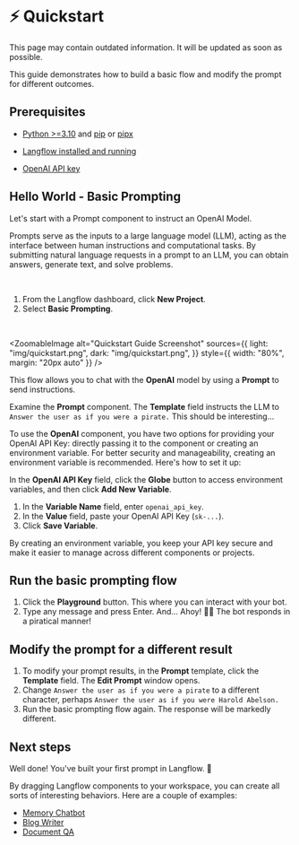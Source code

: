 
# ⚡️ Quickstart

<Admonition type="warning" title="warning">
This page may contain outdated information. It will be updated as soon as possible.
</Admonition>

This guide demonstrates how to build a basic flow and modify the prompt for different outcomes.

## Prerequisites

- [Python >=3.10](https://www.python.org/downloads/release/python-3100/) and [pip](https://pypi.org/project/pip/) or [pipx](https://pipx.pypa.io/stable/installation/)

- [Langflow installed and running](./install-langflow)

- [OpenAI API key](https://platform.openai.com)

## Hello World - Basic Prompting

Let's start with a Prompt component to instruct an OpenAI Model.

Prompts serve as the inputs to a large language model (LLM), acting as the interface between human instructions and computational tasks. By submitting natural language requests in a prompt to an LLM, you can obtain answers, generate text, and solve problems.

<br />

1. From the Langflow dashboard, click **New Project**.
2. Select **Basic Prompting**.

<br />

<ZoomableImage
  alt="Quickstart Guide Screenshot"
  sources={{
    light: "img/quickstart.png",
    dark: "img/quickstart.png",
  }}
  style={{ width: "80%", margin: "20px auto" }}
/>

This flow allows you to chat with the **OpenAI** model by using a **Prompt** to send instructions.

Examine the **Prompt** component. The **Template** field instructs the LLM to `Answer the user as if you were a pirate.`
This should be interesting...

To use the **OpenAI** component, you have two options for providing your OpenAI API Key: directly passing it to the component or creating an environment variable. For better security and manageability, creating an environment variable is recommended. Here's how to set it up:

In the **OpenAI API Key** field, click the **Globe** button to access environment variables, and then click **Add New Variable**.

1.  In the **Variable Name** field, enter `openai_api_key`.
2.  In the **Value** field, paste your OpenAI API Key (`sk-...`).
3.  Click **Save Variable**.

By creating an environment variable, you keep your API key secure and make it easier to manage across different components or projects.

## Run the basic prompting flow

1. Click the **Playground** button. This where you can interact with your bot.
2. Type any message and press Enter.
   And... Ahoy! 🏴‍☠️
   The bot responds in a piratical manner!

## Modify the prompt for a different result

1. To modify your prompt results, in the **Prompt** template, click the **Template** field.
   The **Edit Prompt** window opens.
2. Change `Answer the user as if you were a pirate` to a different character, perhaps `Answer the user as if you were Harold Abelson.`
3. Run the basic prompting flow again.
   The response will be markedly different.

## Next steps

Well done! You've built your first prompt in Langflow. 🎉

By dragging Langflow components to your workspace, you can create all sorts of interesting behaviors. Here are a couple of examples:

- [Memory Chatbot](/starter-projects/memory-chatbot)
- [Blog Writer](/starter-projects/blog-writer)
- [Document QA](/starter-projects/document-qa)
